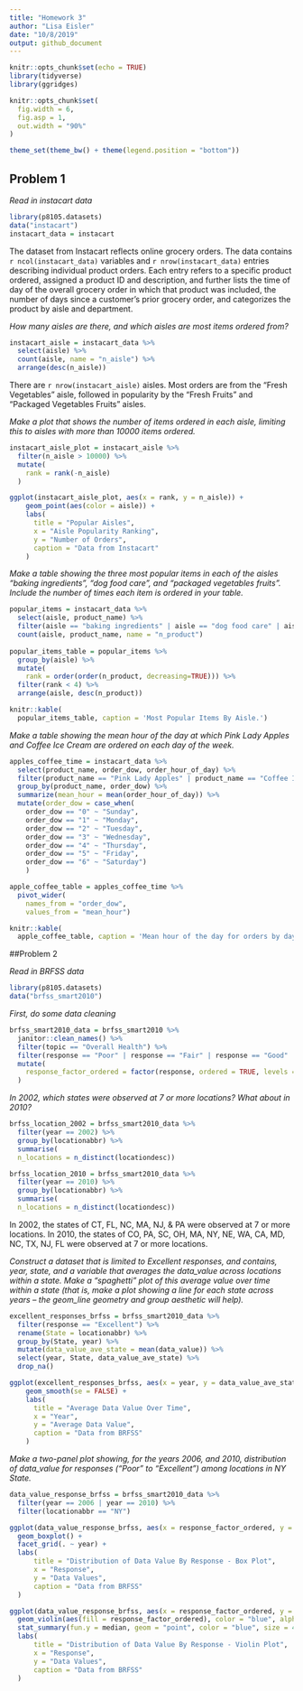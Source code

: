 ```yaml
---
title: "Homework 3"
author: "Lisa Eisler"
date: "10/8/2019"
output: github_document
---
```


```r
knitr::opts_chunk$set(echo = TRUE)
library(tidyverse)
library(ggridges)

knitr::opts_chunk$set(
  fig.width = 6,
  fig.asp = 1,
  out.width = "90%"
)

theme_set(theme_bw() + theme(legend.position = "bottom"))
```


## Problem 1

*Read in instacart data*

```r
library(p8105.datasets)
data("instacart")
instacart_data = instacart
```

The dataset from Instacart reflects online grocery orders. The data contains `r ncol(instacart_data)` variables and `r nrow(instacart_data)` entries describing individual product orders. Each entry refers to a specific product ordered, assigned a product ID and description, and further lists the time of day of the overall grocery order in which that product was included, the number of days since a customer's prior grocery order, and categorizes the product by aisle and department.

*How many aisles are there, and which aisles are most items ordered from?*

```r
instacart_aisle = instacart_data %>%
  select(aisle) %>%
  count(aisle, name = "n_aisle") %>%
  arrange(desc(n_aisle))
```

There are `r nrow(instacart_aisle)` aisles. Most orders are from the "Fresh Vegetables" aisle, followed in popularity by the "Fresh Fruits" and "Packaged Vegetables Fruits" aisles.

*Make a plot that shows the number of items ordered in each aisle, limiting this to aisles with more than 10000 items ordered.*

```r
instacart_aisle_plot = instacart_aisle %>%
  filter(n_aisle > 10000) %>%
  mutate(
    rank = rank(-n_aisle)
  )

ggplot(instacart_aisle_plot, aes(x = rank, y = n_aisle)) +
    geom_point(aes(color = aisle)) +
    labs(
      title = "Popular Aisles",
      x = "Aisle Popularity Ranking",
      y = "Number of Orders",
      caption = "Data from Instacart"
    )
```

*Make a table showing the three most popular items in each of the aisles “baking ingredients”, “dog food care”, and “packaged vegetables fruits”. Include the number of times each item is ordered in your table.*

```r
popular_items = instacart_data %>%
  select(aisle, product_name) %>%
  filter(aisle == "baking ingredients" | aisle == "dog food care" | aisle == "packaged vegetables fruits") %>%
  count(aisle, product_name, name = "n_product")
  
popular_items_table = popular_items %>%
  group_by(aisle) %>%
  mutate(
    rank = order(order(n_product, decreasing=TRUE))) %>%
  filter(rank < 4) %>%
  arrange(aisle, desc(n_product))

knitr::kable(
  popular_items_table, caption = 'Most Popular Items By Aisle.')
```

*Make a table showing the mean hour of the day at which Pink Lady Apples and Coffee Ice Cream are ordered on each day of the week.*

```r
apples_coffee_time = instacart_data %>% 
  select(product_name, order_dow, order_hour_of_day) %>%
  filter(product_name == "Pink Lady Apples" | product_name == "Coffee Ice Cream") %>%
  group_by(product_name, order_dow) %>%
  summarize(mean_hour = mean(order_hour_of_day)) %>%
  mutate(order_dow = case_when(
    order_dow == "0" ~ "Sunday",
    order_dow == "1" ~ "Monday",
    order_dow == "2" ~ "Tuesday",
    order_dow == "3" ~ "Wednesday",
    order_dow == "4" ~ "Thursday",
    order_dow == "5" ~ "Friday",
    order_dow == "6" ~ "Saturday")
    )

apple_coffee_table = apples_coffee_time %>% 
  pivot_wider(
    names_from = "order_dow",
    values_from = "mean_hour")

knitr::kable(
  apple_coffee_table, caption = 'Mean hour of the day for orders by day of the week.')
```


##Problem 2

*Read in BRFSS data*
  
```r
library(p8105.datasets)
data("brfss_smart2010")
```

*First, do some data cleaning*

```r
brfss_smart2010_data = brfss_smart2010 %>% 
  janitor::clean_names() %>% 
  filter(topic == "Overall Health") %>%
  filter(response == "Poor" | response == "Fair" | response == "Good" | response == "Very good" | response == "Excellent") %>%
  mutate(
    response_factor_ordered = factor(response, ordered = TRUE, levels = c("Poor", "Fair", "Good", "Very good", "Excellent"))
  )
```

*In 2002, which states were observed at 7 or more locations? What about in 2010?*

```r
brfss_location_2002 = brfss_smart2010_data %>%
  filter(year == 2002) %>%
  group_by(locationabbr) %>%
  summarise(
  n_locations = n_distinct(locationdesc))

brfss_location_2010 = brfss_smart2010_data %>%
  filter(year == 2010) %>%
  group_by(locationabbr) %>%
  summarise(
  n_locations = n_distinct(locationdesc))
```

In 2002, the states of CT, FL, NC, MA, NJ, & PA were observed at 7 or more locations. In 2010, the states of CO, PA, SC, OH, MA, NY, NE, WA, CA, MD, NC, TX, NJ, FL were observed at 7 or more locations.

*Construct a dataset that is limited to Excellent responses, and contains, year, state, and a variable that averages the data_value across locations within a state. Make a “spaghetti” plot of this average value over time within a state (that is, make a plot showing a line for each state across years – the geom_line geometry and group aesthetic will help).*

```r
excellent_responses_brfss = brfss_smart2010_data %>%
  filter(response == "Excellent") %>%
  rename(State = locationabbr) %>%
  group_by(State, year) %>%
  mutate(data_value_ave_state = mean(data_value)) %>%
  select(year, State, data_value_ave_state) %>%
  drop_na()

ggplot(excellent_responses_brfss, aes(x = year, y = data_value_ave_state, color = State)) +
    geom_smooth(se = FALSE) +
    labs(
      title = "Average Data Value Over Time",
      x = "Year",
      y = "Average Data Value",
      caption = "Data from BRFSS"
    )
```

*Make a two-panel plot showing, for the years 2006, and 2010, distribution of data_value for responses (“Poor” to “Excellent”) among locations in NY State.*

```r
data_value_response_brfss = brfss_smart2010_data %>%
  filter(year == 2006 | year == 2010) %>%
  filter(locationabbr == "NY")

ggplot(data_value_response_brfss, aes(x = response_factor_ordered, y = data_value)) + 
  geom_boxplot() +
  facet_grid(. ~ year) +
  labs(
      title = "Distribution of Data Value By Response - Box Plot",
      x = "Response",
      y = "Data Values",
      caption = "Data from BRFSS"
  )

ggplot(data_value_response_brfss, aes(x = response_factor_ordered, y = data_value)) + 
  geom_violin(aes(fill = response_factor_ordered), color = "blue", alpha = .5) + 
  stat_summary(fun.y = median, geom = "point", color = "blue", size = 4) +
  labs(
      title = "Distribution of Data Value By Response - Violin Plot",
      x = "Response",
      y = "Data Values",
      caption = "Data from BRFSS"
  )
```

